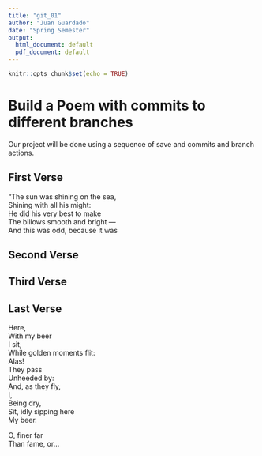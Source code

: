 ```yaml
---
title: "git_01"
author: "Juan Guardado"
date: "Spring Semester"
output:
  html_document: default
  pdf_document: default
---
```


```r
knitr::opts_chunk$set(echo = TRUE)
```
# Build a Poem with commits to different branches
Our project will be done using a sequence of save and commits and branch actions.
<!-- Do not modify or change any text in "!--" bracketed areas such as this --- these are instructions to
you, if you change any of this the git program will notice it and compromise your git merging strategy !-->

## First Verse 
<!--Put the first five lines of a poem by Lewis Carrol in this section!-->
“The sun was shining on the sea,  
Shining with all his might:  
He did his very best to make  
The billows smooth and bright —  
And this was odd, because it was  

## Second Verse
<!--Put the first five lines of a poem by Robert Frost here!-->

## Third Verse
<!--Put the first two verses of The Walrus and the Carpenter here!-->

## Last Verse
<!--Put a short poem of your choice 8-20 lines,here!-->
Here,  
    With my beer  
I sit,  
While golden moments flit:  
    Alas!  
    They pass  
Unheeded by:  
And, as they fly,  
I,  
Being dry,  
    Sit, idly sipping here  
    My beer.  

O, finer far  
Than fame, or...  
